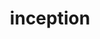 ---
title: inception
description: School 42 Project. Set up a small infrastructure composed of WordPress with LEMP Stack (Nginx, MariaDB and PHP) using Docker / Docker-Compose under specific rules
url: https://juanbraco.github.io/Etch-A-Sketch/
published: true
---